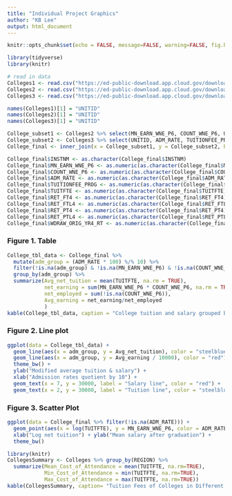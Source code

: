 ```yaml
---
title: "Individual Project Graphics"
author: "KB Lee"
output: html_document
---
```



```r
knitr::opts_chunk$set(echo = FALSE, message=FALSE, warning=FALSE, fig.height = 4, fig.width = 6 )
```


```r
library(tidyverse)
library(knitr)
```


```r
# read in data 
Colleges1 <- read.csv("https://ed-public-download.app.cloud.gov/downloads/Most-Recent-Cohorts-Scorecard-Elements.csv")
Colleges2 <- read.csv("https://ed-public-download.app.cloud.gov/downloads/Most-Recent-Cohorts-Treasury-Elements.csv")
Colleges3 <- read.csv("https://ed-public-download.app.cloud.gov/downloads/Most-Recent-Cohorts-All-Data-Elements.csv")
```

```r
names(Colleges1)[1] = "UNITID"
names(Colleges2)[1] = "UNITID"
names(Colleges3)[1] = "UNITID"

College_subset1 <- Colleges2 %>% select(MN_EARN_WNE_P6, COUNT_WNE_P6, UNITID, INSTNM)
College_subset2 <- Colleges3 %>% select(UNITID, ADM_RATE, TUITIONFEE_PROG, TUITFTE, RET_FT4, RET_FTL4, RET_PT4, RET_PTL4, WDRAW_ORIG_YR4_RT, REGION)
College_final <- inner_join(x = College_subset1, y = College_subset2, by = "UNITID")

College_final$INSTNM <- as.character(College_final$INSTNM)
College_final$MN_EARN_WNE_P6 <- as.numeric(as.character(College_final$MN_EARN_WNE_P6))
College_final$COUNT_WNE_P6 <- as.numeric(as.character(College_final$COUNT_WNE_P6))
College_final$ADM_RATE <- as.numeric(as.character(College_final$ADM_RATE))
College_final$TUITIONFEE_PROG <- as.numeric(as.character(College_final$TUITIONFEE_PROG))
College_final$TUITFTE <- as.numeric(as.character(College_final$TUITFTE))
College_final$RET_FT4 <- as.numeric(as.character(College_final$RET_FT4))
College_final$RET_FTL4 <- as.numeric(as.character(College_final$RET_FTL4))
College_final$RET_PT4 <- as.numeric(as.character(College_final$RET_PT4))
College_final$RET_PTL4 <- as.numeric(as.character(College_final$RET_PTL4))
College_final$WDRAW_ORIG_YR4_RT <- as.numeric(as.character(College_final$WDRAW_ORIG_YR4_RT))
```

### Figure 1. Table

```r
College_tbl_data <- College_final %>% 
  mutate(adm_group = (ADM_RATE * 100) %/% 10) %>%
  filter(!is.na(adm_group) & !is.na(MN_EARN_WNE_P6) & !is.na(COUNT_WNE_P6)) %>%
  group_by(adm_group) %>% 
  summarize(Avg_net_tuition = mean(TUITFTE, na.rm = TRUE),
            net_earning = sum(MN_EARN_WNE_P6 * COUNT_WNE_P6, na.rm = TRUE),
            net_employed = sum(!is.na(COUNT_WNE_P6)),
            Avg_earning = net_earning/net_employed
            )
kable(College_tbl_data, caption = "College tuition and salary grouped by admission rate")
```

### Figure 2. Line plot

```r
ggplot(data = College_tbl_data) +
  geom_line(aes(x = adm_group, y = Avg_net_tuition), color = "steelblue") +
  geom_line(aes(x = adm_group, y = Avg_earning / 10000), color = "red") +
  theme_bw() +
  ylab("Modified average tuition & salary") +
  xlab("Admission rates quotient by 10") +
  geom_text(x = 7, y = 30000, label = "Salary line", color = "red") +
  geom_text(x = 2, y = 30000, label = "Tuition line", color = "steelblue")
```

### Figure 3. Scatter Plot

```r
ggplot(data = College_final %>% filter(!is.na(ADM_RATE))) +
  geom_point(aes(x = log(TUITFTE), y = MN_EARN_WNE_P6, color = ADM_RATE), alpha = 0.5) +
  xlab("Log net tuition") + ylab("Mean salary after graduation") +
  theme_bw()
```

```r
library(knitr)
CollegesSummary <- Colleges %>% group_by(REGION) %>%
  summarize(Mean_Cost_of_Attendance = mean(TUITFTE, na.rm=TRUE),
            Min_Cost_of_Attendance = min(TUITFTE, na.rm=TRUE),
            Max_Cost_of_Attendance = max(TUITFTE, na.rm=TRUE))
kable(CollegesSummary, caption= "Tuition Fees of Colleges in Different Regions")
```



